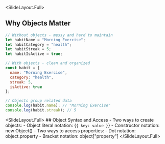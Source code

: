 
<SlideLayout.Full>
## Why Objects Matter
<CodeDisplay >
  <File name="example.js">
    
```javascript
// Without objects - messy and hard to maintain
let habitName = "Morning Exercise";
let habitCategory = "health";
let habitStreak = 5;
let habitIsActive = true;

// With objects - clean and organized
const habit = {
  name: "Morning Exercise",
  category: "health",
  streak: 5,
  isActive: true
};

// Objects group related data
console.log(habit.name); // "Morning Exercise"
console.log(habit.streak); // 5
```
    
  </File>
</CodeDisplay>
</SlideLayout.Full>

<SlideLayout.Full>
  <FlexBox alignItems="center" justifyContent="center" flexDirection="column">
    ## Object Syntax and Access
    - Two ways to create objects:
        - Object literal notation: {`{ key: value }`}
        - Constructor notation: new Object()
    - Two ways to access properties:
        - Dot notation: object.property
        - Bracket notation: object["property"]
  </FlexBox>
</SlideLayout.Full>